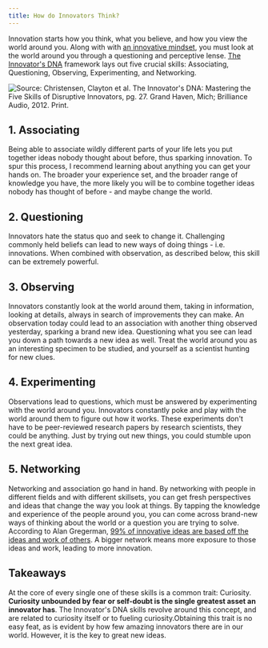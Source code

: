```yaml
---
title: How do Innovators Think?
---
```


Innovation starts how you think, what you believe, and how you view the world around you. 
Along with with [an innovative mindset](#posts/2-what-does-it-take-to-innovate),
you must look at the world around you through a questioning and perceptive
lense.  [The Innovator's DNA](https://hbr.org/2009/12/the-innovators-dna)
framework lays out five crucial skills: Associating, Questioning, Observing,
Experimenting, and Networking.

![Source: Christensen, Clayton et al. The Innovator's DNA: Mastering the Five Skills of Disruptive Innovators, pg. 27. Grand Haven, Mich; Brilliance Audio, 2012. Print.](../assets/innovators-dna-chart.jpg)

## 1. Associating

Being able to associate wildly different parts of your life lets you put together
ideas nobody thought about before, thus sparking innovation. To spur this process,
I recommend learning about anything you can get your hands on. The broader
your experience set, and the broader range of knowledge you have, the more likely
you will be to combine together ideas nobody has thought of before - and maybe
change the world.

## 2. Questioning

Innovators hate the status quo and seek to change it. Challenging commonly
held beliefs can lead to new ways of doing things - i.e. innovations. When
combined with observation, as described below, this skill can be extremely
powerful.

## 3. Observing

Innovators constantly look at the world around them, taking in information,
looking at details, always in search of improvements they can make. An observation
today could lead to an association with another thing observed yesterday,
sparking a brand new idea. Questioning what you see can lead you down a path
towards a new idea as well. Treat the world around you as an interesting
specimen to be studied, and yourself as a scientist hunting for new clues.

## 4. Experimenting

Observations lead to questions, which must be answered by experimenting with
the world around you. Innovators constantly poke and play with the world around
them to figure out how it works. These experiments don't have to be peer-reviewed
research papers by research scientists, they could be anything. Just by trying
out new things, you could stumble upon the next great idea.

## 5. Networking

Networking and association go hand in hand. By networking with people in different
fields and with different skillsets, you can get fresh perspectives and ideas
that change the way you look at things. By tapping the knowledge and experience
of the people around you, you can come across brand-new ways of thinking about
the world or a question you are trying to solve. According to Alan Gregerman,
[99% of innovative ideas are based off the ideas and work of others](https://alangregerman.com/2013/10/01/power-making-things/). A bigger network means more exposure to those ideas
and work, leading to more innovation.

## Takeaways

At the core of every single one of these skills is a common trait: Curiosity.
**Curiosity unbounded by fear or self-doubt is the single greatest asset an 
innovator has**. The Innovator's DNA skills revolve around this concept, and are
related to curiosity itself or to fueling curiosity.Obtaining this trait is no easy feat, as is evident by how
few amazing innovators there are in our world. However, it is the key to 
great new ideas.